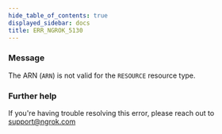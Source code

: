 ```yaml
---
hide_table_of_contents: true
displayed_sidebar: docs
title: ERR_NGROK_5130
---
```


### Message

The ARN (`ARN`) is not valid for the `RESOURCE` resource type.

<ErrorDetails />

### Further help

If you're having trouble resolving this error, please reach out to [support@ngrok.com](mailto:support@ngrok.com?subject=Help%20with%20ERR_NGROK_5130)

